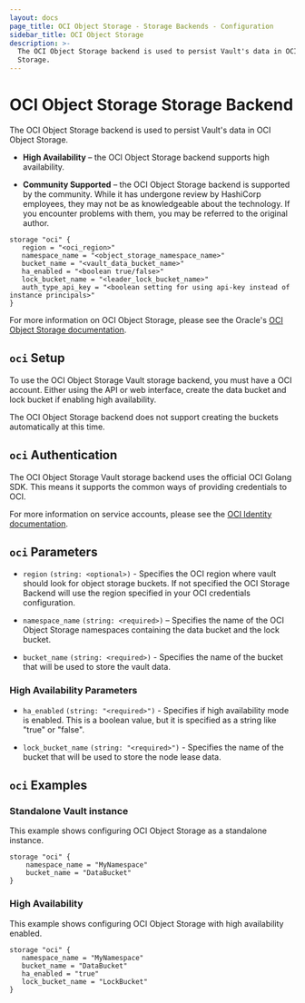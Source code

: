 ```yaml
---
layout: docs
page_title: OCI Object Storage - Storage Backends - Configuration
sidebar_title: OCI Object Storage
description: >-
  The OCI Object Storage backend is used to persist Vault's data in OCI Object
  Storage.
---
```


# OCI Object Storage Storage Backend

The OCI Object Storage backend is used to persist Vault's data in OCI Object Storage.

- **High Availability** – the OCI Object Storage backend supports high availability.

- **Community Supported** – the OCI Object Storage backend is supported by the community. While it has undergone review by HashiCorp employees, they may not be as knowledgeable about the technology. If you encounter problems with them, you may be referred to the original author.

```hcl
storage "oci" {
   region = "<oci_region>"
   namespace_name = "<object_storage_namespace_name>"
   bucket_name = "<vault_data_bucket_name>"
   ha_enabled = "<boolean true/false>"
   lock_bucket_name = "<leader_lock_bucket_name>"
   auth_type_api_key = "<boolean setting for using api-key instead of instance principals>"
}
```

For more information on OCI Object Storage, please see the Oracle's [OCI Object Storage documentation][ocios-docs].

## `oci` Setup

To use the OCI Object Storage Vault storage backend, you must have a OCI account. Either using the API or web interface, create the data bucket and lock bucket if enabling high availability.

The OCI Object Storage backend does not support creating the buckets automatically at this time.

## `oci` Authentication

The OCI Object Storage Vault storage backend uses the official OCI Golang SDK. This means it supports the common ways of providing credentials to OCI.

For more information on service accounts, please see the [OCI Identity documentation][oci-identity].

## `oci` Parameters

- `region` `(string: <optional>)` - Specifies the OCI region where vault should look for object storage buckets.  If not specified the OCI Storage Backend will use the region specified in your OCI credentials configuration.

- `namespace_name` `(string: <required>)` – Specifies the name of the OCI Object Storage namespaces containing the data bucket and the lock bucket.

- `bucket_name` `(string: <required>)` - Specifies the name of the bucket that will be used to store the vault data.

### High Availability Parameters

- `ha_enabled` `(string: "<required>")` - Specifies if high availability mode is
  enabled. This is a boolean value, but it is specified as a string like "true"
  or "false".

- `lock_bucket_name` `(string: "<required>")` - Specifies the name of the bucket that will be used to store the node lease data.

## `oci` Examples

### Standalone Vault instance

This example shows configuring OCI Object Storage as a standalone instance.

```hcl
storage "oci" {
    namespace_name = "MyNamespace"
    bucket_name = "DataBucket"
}
```

### High Availability

This example shows configuring OCI Object Storage with high availability enabled.

```hcl
storage "oci" {
   namespace_name = "MyNamespace"
   bucket_name = "DataBucket"
   ha_enabled = "true"
   lock_bucket_name = "LockBucket"
}
```

[oci-identity]: https://docs.cloud.oracle.com/iaas/Content/Identity/Concepts/overview.htm
[ocios-docs]: https://docs.cloud.oracle.com/iaas/Content/Object/Concepts/objectstorageoverview.htm
